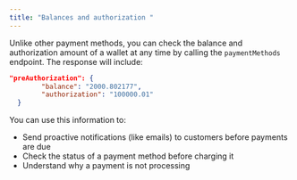 ```yaml
---
title: "Balances and authorization "
---
```


Unlike other payment methods, you can check the balance and authorization amount of a wallet at any time by calling the `paymentMethods` endpoint. The response will include:

```json
"preAuthorization": {
        "balance": "2000.802177",
        "authorization": "100000.01"
  }
```

You can use this information to:

- Send proactive notifications (like emails) to customers before payments are due
- Check the status of a payment method before charging it
- Understand why a payment is not processing
